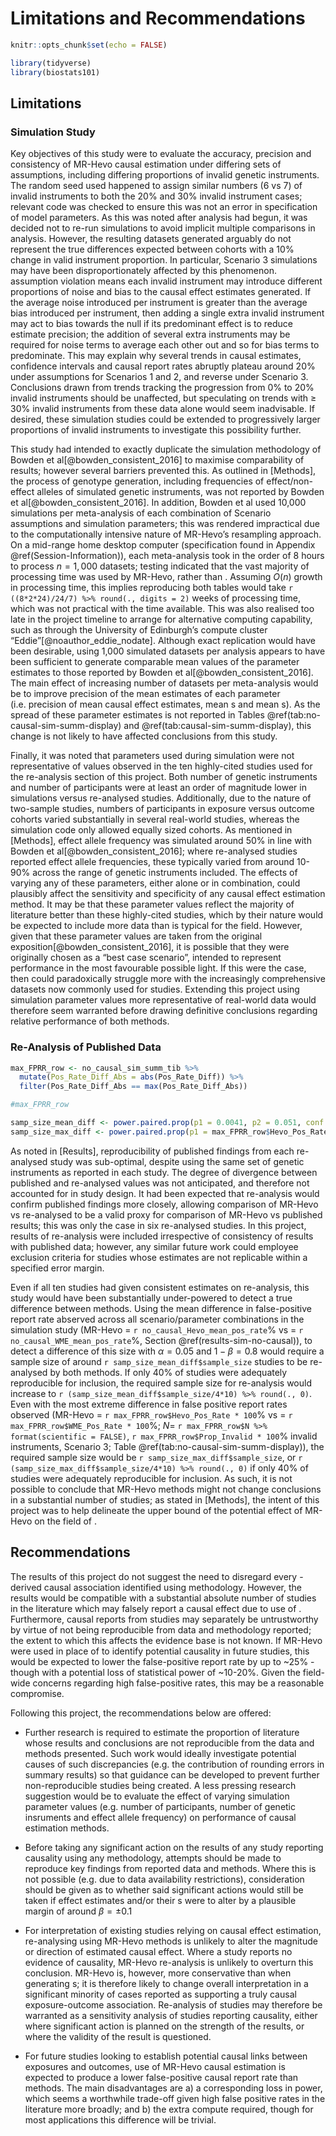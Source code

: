 # Limitations and Recommendations

```r
knitr::opts_chunk$set(echo = FALSE)

library(tidyverse)
library(biostats101)

```


## Limitations 

### Simulation Study {#lim-sim}

Key objectives of this study were to evaluate the accuracy, precision and consistency of MR-Hevo causal estimation under differing sets of assumptions, including differing proportions of invalid genetic instruments. The random seed used happened to assign similar numbers (6 vs 7) of invalid instruments to both the 20% and 30% invalid instrument cases; relevant code was checked to ensure this was not an error in specification of model parameters. As this was noted after analysis had begun, it was decided not to re-run simulations to avoid implicit multiple comparisons in analysis. However, the resulting datasets generated arguably do not represent the true differences expected between cohorts with a 10% change in valid instrument proportion. In particular, Scenario 3 simulations may have been disproportionately affected by this phenomenon. \acr{InSIDE} assumption violation means each invalid instrument may introduce different proportions of noise and bias to the causal effect estimates generated. If the average noise introduced per instrument is greater than the average bias introduced per instrument, then adding a single extra invalid instrument may act to bias towards the null if its predominant effect is to reduce estimate precision; the addition of several extra instruments may be required for noise terms to average each other out and so for bias terms to predominate. This may explain why several trends in causal estimates, confidence intervals and causal report rates abruptly plateau around 20% under assumptions for Scenarios 1 and 2, and reverse under Scenario 3. Conclusions drawn from trends tracking the progression from 0% to 20% invalid instruments should be unaffected, but speculating on trends with $\ge$ 30% invalid instruments from these data alone would seem inadvisable. If desired, these simulation studies could be extended to progressively larger proportions of invalid instruments to investigate this possibility further.

This study had intended to exactly duplicate the simulation methodology of Bowden et al[@bowden_consistent_2016] to maximise comparability of results; however several barriers prevented this. As outlined in [Methods], the process of genotype generation, including frequencies of effect/non-effect alleles of simulated genetic instruments, was not reported by Bowden et al[@bowden_consistent_2016]. In addition, Bowden et al used 10,000 simulations per meta-analysis of each combination of Scenario assumptions and simulation parameters; this was rendered impractical due to the computationally intensive nature of MR-Hevo's resampling approach. On a mid-range home desktop computer (specification found in Appendix \@ref(Session-Information)), each meta-analysis took in the order of 8 hours to process $n = 1,000$ datasets; testing indicated that the vast majority of processing time was used by MR-Hevo, rather than \acr{WME}. Assuming $O(n)$ growth in processing time, this implies reproducing both tables would take `r ((8*2*24)/24/7) %>% round(., digits = 2)` weeks of processing time, which was not practical with the time available. This was also realised too late in the project timeline to arrange for alternative computing capability, such as through the University of Edinburgh's compute cluster "Eddie"[@noauthor_eddie_nodate]. Although exact replication would have been desirable, using 1,000 simulated datasets per analysis appears to have been sufficient to generate comparable mean values of the parameter estimates to those reported by Bowden et al[@bowden_consistent_2016]. The main effect of increasing number of datasets per meta-analysis would be to improve precision of the mean estimates of each parameter (i.e. precision of mean causal effect estimates, mean \acr{SE}s and mean \acr{CI}s). As the spread of these parameter estimates is not reported in Tables \@ref(tab:no-causal-sim-summ-display) and \@ref(tab:causal-sim-summ-display), this change is not likely to have affected conclusions from this study.

Finally, it was noted that parameters used during simulation were not representative of values observed in the ten highly-cited studies used for the re-analysis section of this project. Both number of genetic instruments and number of participants were at least an order of magnitude lower in simulations versus re-analysed studies. Additionally, due to the nature of two-sample \acr{MR} studies, numbers of participants in exposure versus outcome cohorts varied substantially in several real-world studies, whereas the simulation code only allowed equally sized cohorts. As mentioned in [Methods], effect allele frequency was simulated around 50% in line with Bowden et al[@bowden_consistent_2016]; where re-analysed studies reported effect allele frequencies, these typically varied from around 10-90% across the range of genetic instruments included. The effects of varying any of these parameters, either alone or in combination, could plausibly affect the sensitivity and specificity of any \acr{MR} causal effect estimation method. It may be that these parameter values reflect the majority of \acr{MR} literature better than these highly-cited studies, which by their nature would be expected to include more data than is typical for the field. However, given that these parameter values are taken from the original \acr{WME} exposition[@bowden_consistent_2016], it is possible that they were originally chosen as a "best case scenario", intended to represent \acr{WME} performance in the most favourable possible light. If this were the case, then \acr{WME} could paradoxically struggle more with the increasingly comprehensive datasets now commonly used for \acr{MR} studies. Extending this project using simulation parameter values more representative of real-world data would therefore seem warranted before drawing definitive conclusions regarding relative performance of both methods.



### Re-Analysis of Published Data {#lim-cite}
```r

max_FPRR_row <- no_causal_sim_summ_tib %>% 
  mutate(Pos_Rate_Diff_Abs = abs(Pos_Rate_Diff)) %>% 
  filter(Pos_Rate_Diff_Abs == max(Pos_Rate_Diff_Abs))

#max_FPRR_row

samp_size_mean_diff <- power.paired.prop(p1 = 0.0041, p2 = 0.051, conf.level = 0.95,power = 0.8,alternative = "two.sided")
samp_size_max_diff <- power.paired.prop(p1 = max_FPRR_row$Hevo_Pos_Rate, p2 = max_FPRR_row$WME_Pos_Rate, conf.level = 0.95,power = 0.8,alternative = "two.sided")

```

As noted in [Results], reproducibility of published findings from each re-analysed study was sub-optimal, despite using the same set of genetic instruments as reported in each study. The degree of divergence between published and re-analysed values was not anticipated, and therefore not accounted for in study design. It had been expected that \acr{WME} re-analysis would confirm published findings more closely, allowing comparison of MR-Hevo vs re-analysed to be a valid proxy for comparison of MR-Hevo vs published \acr{WME} results; this was only the case in six re-analysed studies. In this project, results of re-analysis were included irrespective of consistency of results with published data; however, any similar future work could employee exclusion criteria for studies whose estimates are not replicable within a specified error margin.

Even if all ten studies had given consistent estimates on re-analysis, this study would have been substantially under-powered to detect a true difference between methods. Using the mean difference in false-positive report rate abserved across all scenario/parameter combinations in the simulation study (MR-Hevo = `r no_causal_Hevo_mean_pos_rate`% vs \acr{WME} = `r no_causal_WME_mean_pos_rate`%, Section \@ref(results-sim-no-causal)), to detect a difference of this size with $\alpha = 0.05$ and $1 - \beta = 0.8$ would require a sample size of around `r samp_size_mean_diff$sample_size` studies to be re-analysed by both methods. If only 40% of studies were adequately reproducible for inclusion, the required sample size for re-analysis would increase to `r (samp_size_mean_diff$sample_size/4*10) %>% round(., 0)`. Even with the most extreme difference in false positive report rates observed (MR-Hevo = `r max_FPRR_row$Hevo_Pos_Rate * 100`% vs \acr{WME} = `r max_FPRR_row$WME_Pos_Rate * 100`%;  $N =$ `r max_FPRR_row$N %>% format(scientific = FALSE)`, `r max_FPRR_row$Prop_Invalid * 100`% invalid instruments, Scenario 3; Table \@ref(tab:no-causal-sim-summ-display)), the required sample size would be `r samp_size_max_diff$sample_size`, or `r (samp_size_max_diff$sample_size/4*10) %>% round(., 0)` if only 40% of studies were adequately reproducible for inclusion. As such, it is not possible to conclude that MR-Hevo methods might not change conclusions in a substantial number of studies; as stated in [Methods], the intent of this project was to help delineate the upper bound of the potential effect of MR-Hevo on the field of \acr{MR}.

## Recommendations

The results of this project do not suggest the need to disregard every \acr{MR}-derived causal association identified using \acr{WME} methodology. However, the results would be compatible with a substantial absolute number of studies in the literature which may falsely report a causal effect due to use of \acr{WME}. Furthermore, causal reports from \acr{MR} studies may separately be untrustworthy by virtue of not being reproducible from data and methodology reported; the extent to which this affects the \acr{MR} evidence base is not known. If MR-Hevo were used in place of \acr{WME} to identify potential causality in future \acr{MR} studies, this would be expected to lower the false-positive report rate by up to ~25% - though with a potential loss of statistical power of ~10-20%. Given the field-wide concerns regarding high false-positive rates, this may be a reasonable compromise.

Following this project, the recommendations below are offered:

- Further research is required to estimate the proportion of \acr{MR} literature whose results and conclusions are not reproducible from the data and methods presented. Such work would ideally investigate potential causes of such discrepancies (e.g. the contribution of rounding errors in summary results) so that guidance can be developed to prevent further non-reproducible studies being created. A less pressing research suggestion would be to evaluate the effect of varying simulation parameter values (e.g. number of participants, number of genetic insruments and effect allele frequency) on performance of \acr{MR} causal estimation methods.

- Before taking any significant action on the results of any \acr{MR} study reporting causality using any methodology, attempts should be made to reproduce key findings from reported data and methods. Where this is not possible (e.g. due to data availability restrictions), consideration should be given as to whether said significant actions would still be taken if effect estimates and/or their \acr{CI}s were to alter by a plausible margin of around $\beta = \pm 0.1$

- For interpretation of existing \acr{MR} studies relying on \acr{WME} causal effect estimation, re-analysing using MR-Hevo methods is unlikely to alter the magnitude or direction of estimated causal effect. Where a \acr{WME} \acr{MR} study reports no evidence of causality, MR-Hevo re-analysis is unlikely to overturn this conclusion. MR-Hevo is, however, more conservative than \acr{WME} when generating \acr{CI}s; it is therefore likely to change overall interpretation in a significant minority of cases reported as supporting a truly causal exposure-outcome association. Re-analysis of \acr{WME} \acr{MR} studies may therefore be warranted as a sensitivity analysis of \acr{WME} \acr{MR} studies reporting causality, either where significant action is planned on the strength of the results, or where the validity of the result is questioned.

- For future \acr{MR} studies looking to establish potential causal links between exposures and outcomes, use of MR-Hevo causal estimation is expected to produce a lower false-positive causal report rate than \acr{WME} methods. The main disadvantages are a) a corresponding loss in power, which seems a worthwhile trade-off given high false positive rates in the \acr{MR} literature more broadly; and b) the extra compute required, though for most applications this difference will be trivial.